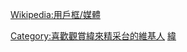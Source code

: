 {{Userbox
  |border-c=black
  |border-s=1
  |id=VL<br>精采
  |id-c=white
  |id-fc=blue
  |id-s=12
  |info=這個用戶喜歡觀賞'''[[緯來精采台]]'''。
  |info-c=yellow
  |info-fc=green
  |info-s=9
}}<includeonly>[[Category:喜歡觀賞緯來精采台的維基人]]</includeonly><noinclude>
[[Category:媒體用戶框模板|緯]]
</noinclude><noinclude>{{Clear}}[[Wikipedia:用戶框/媒體]]</noinclude>